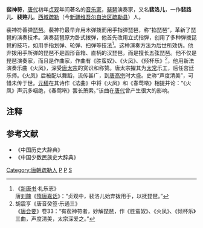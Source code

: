 '''裴神符'''，[[唐代|唐代]]初年[[貞觀_(唐朝)|贞观]]年间著名的[[音乐家|音乐家]]，[[琵琶|琵琶]]演奏家，又名'''裴洛儿'''，一作'''裴路儿'''、'''裴赂儿'''。[[西域|西域]][[疏勒|疏勒]]（今[[新疆维吾尔自治区|新疆维吾尔自治区]][[疏勒县|疏勒县]]）人。

裴神符善弹[[中国琵琶|琵琶]]。裴神符最早弃用木弹拨而用手指弹琵琶，称“掐琵琶”，革新了琵琶的演奏技术。演奏琵琶原为卧式拨弹，他首先改用立式指弹，创用了多种弹拨琵琶的技巧，如用手指划弹、轮弹、扫弹等技法<ref>《[[新唐书|新唐书]]·礼乐志》<br />唐[[刘餗|刘餗]]《[[隋唐嘉话|隋唐嘉话]]》：“贞观中，裴洛儿始弃拨用手，以抚琵琶。”</ref>。这种演奏方法为后世所效仿。他弃拨用手所弹的琵琶不是圆形音箱、直柄的汉琵琶，而是擅长五弦琵琶。他不仅是琵琶演奏家，而且是作曲家，作曲有《胜蛮奴》、《火凤》、《倾杯乐》<ref>胡震亨《唐音癸签·乐通三》<br />《[[唐会要|唐会要]]》卷33：“有裴神符者，妙解琵琶，作《胜蛮奴》、《火凤》、《倾杯乐》三曲，声度清美，太宗深爱之。”</ref>，他用新法演奏乐曲《火凤》，深受[[唐太宗|唐太宗]]的赏识和称赞。唐太宗擢其为[[太常|太常]]乐工，后任宫廷乐师。《火凤》后被配以舞蹈，流传甚广，到[[唐高宗|唐高宗]]时大盛。史称“声度清美”，可惜未传于世。[[元稹|元稹]]在其诗作《法曲》中将《火凤》和《春莺啭》相提并论：“《火凤》声沉多咽绝，《春莺啭》罢长箫索。”该曲在[[唐代|唐代]]曾产生很大的影响。

== 注释==

{{reflist}}

==参考文献==
*《中国历史大辞典》
*《中国少数民族史大辞典》

[[Category:唐朝疏勒人|Category:唐朝疏勒人]]
[[Category:唐朝音乐家|P]]
[[Category:中國琵琶演奏家|P]]
[[Category:裴姓|S]]